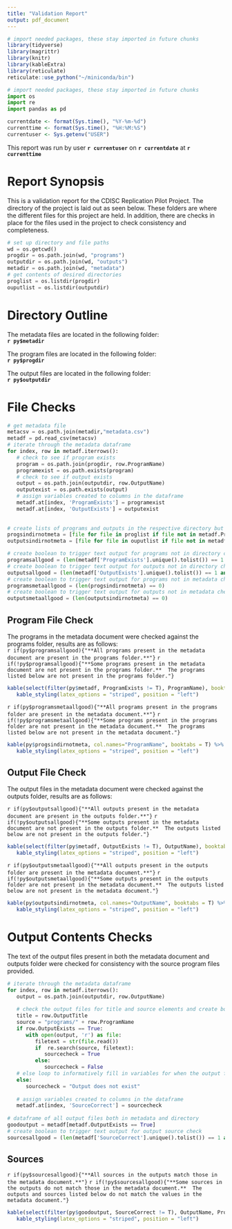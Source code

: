 ```yaml
---
title: "Validation Report"
output: pdf_document
---
```

```r
# import needed packages, these stay imported in future chunks
library(tidyverse)
library(magrittr)
library(knitr)
library(kableExtra)
library(reticulate)
reticulate::use_python("~/miniconda/bin")
```
```python
# import needed packages, these stay imported in future chunks
import os
import re
import pandas as pd
```
```r
currentdate <- format(Sys.time(), "%Y-%m-%d")
currenttime <- format(Sys.time(), "%H:%M:%S")
currentuser <- Sys.getenv("USER")
```
This report was run by user **`r currentuser`** on **`r currentdate`** at **`r currenttime`**

# Report Synopsis
This is a validation report for the CDISC Replication Pilot Project.  The directory of the project is laid out as seen below.  These folders are where the different files for this project are held.  In addition, there are checks in place for the files used in the project to check consistency and completeness.

```python
# set up directory and file paths
wd = os.getcwd()
progdir = os.path.join(wd, "programs")
outputdir = os.path.join(wd, "outputs")
metadir = os.path.join(wd, "metadata")
# get contents of desired directories
proglist = os.listdir(progdir)
ouputlist = os.listdir(outputdir)
```

# Directory Outline
The metadata files are located in the following folder:  
**`r py$metadir`**

The program files are located in the following folder:  
**`r py$progdir`**

The output files are located in the following folder:  
**`r py$outputdir`**
<!-- breakout one -->

# File Checks
```python
# get metadata file
metacsv = os.path.join(metadir,"metadata.csv")
metadf = pd.read_csv(metacsv)
# iterate through the metadata dataframe
for index, row in metadf.iterrows():
   # check to see if program exists
   program = os.path.join(progdir, row.ProgramName) 
   programexist = os.path.exists(program)
   # check to see if output exists
   output = os.path.join(outputdir, row.OutputName)
   outputexist = os.path.exists(output)
   # assign variables created to columns in the dataframe
   metadf.at[index, 'ProgramExists'] = programexist
   metadf.at[index, 'OutputExists'] = outputexist
   
   
# create lists of programs and outputs in the respective directory but not in the metadata file
progsindirnotmeta = [file for file in proglist if file not in metadf.ProgramName.tolist() and re.search(".R", file)]   
outputsindirnotmeta = [file for file in ouputlist if file not in metadf.OutputName.tolist() and re.search(".rtf", file)]

# create boolean to trigger text output for programs not in directory check
programsallgood = (len(metadf['ProgramExists'].unique().tolist()) == 1 and metadf['ProgramExists'].unique().tolist() == [True])
# create boolean to trigger text output for outputs not in directory check
outputsallgood = (len(metadf['OutputExists'].unique().tolist()) == 1 and metadf['OutputExists'].unique().tolist() == [True])
# create boolean to trigger text output for programs not in metadata check
programsmetaallgood = (len(progsindirnotmeta) == 0)
# create boolean to trigger text output for outputs not in metadata check
outputsmetaallgood = (len(outputsindirnotmeta) == 0)
```
<!-- breakout two -->

## Program File Check
The programs in the metadata document were checked against the programs folder, results are as follows:  
`r if(py$programsallgood){"**All programs present in the metadata document are present in the programs folder.**"}`
`r if(!py$programsallgood){"**Some programs present in the metadata document are not present in the programs folder.**  The programs listed below are not present in the programs folder."}`
```r
kable(select(filter(py$metadf, ProgramExists != T), ProgramName), booktabs = T) %>%
   kable_styling(latex_options = "striped", position = "left")
```  

`r if(py$programsmetaallgood){"**All programs present in the programs folder are present in the metadata document.**"}`
`r if(!py$programsmetaallgood){"**Some programs present in the programs folder are not present in the metadata document.**  The programs listed below are not present in the metadata document."}`
```r
kable(py$progsindirnotmeta, col.names="ProgramName", booktabs = T) %>%
   kable_styling(latex_options = "striped", position = "left")
```

## Output File Check
The output files in the metadata document were checked against the outputs folder, results are as follows:  

`r if(py$outputsallgood){"**All outputs present in the metadata document are present in the outputs folder.**"}`
`r if(!py$outputsallgood){"**Some outputs present in the metadata document are not present in the outputs folder.**  The outputs listed below are not present in the outputs folder."}`
```r
kable(select(filter(py$metadf, OutputExists != T), OutputName), booktabs = T) %>%
   kable_styling(latex_options = "striped", position = "left")
```  

`r if(py$outputsmetaallgood){"**All outputs present in the outputs folder are present in the metadata document.**"}`
`r if(!py$outputsmetaallgood){"**Some outputs present in the outputs folder are not present in the metadata document.**  The outputs listed below are not present in the metadata document."}`
```r
kable(py$outputsindirnotmeta, col.names="OutputName", booktabs = T) %>%
   kable_styling(latex_options = "striped", position = "left")
```
<!-- breakout three -->

# Output Contents Checks
The text of the output files present in both the metadata document and outputs folder were checked for consistency with the source program files provided.
```python
# iterate through the metadata dataframe
for index, row in metadf.iterrows():
   output = os.path.join(outputdir, row.OutputName)
      
   # check the output files for title and source elements and create boolean variables
   title = row.OutputTitle
   source = "programs/" + row.ProgramName
   if row.OutputExists == True:
      with open(output, 'r') as file:
         filetext = str(file.read())
         if  re.search(source, filetext):
            sourcecheck = True
         else:
            sourcecheck = False
   # else loop to informatively fill in variables for when the output file doesn't exist
   else:
      sourcecheck = "Output does not exist"
      
   # assign variables created to columns in the dataframe
   metadf.at[index, 'SourceCorrect'] = sourcecheck
   
# dataframe of all output files both in metadata and directory
goodoutput = metadf[metadf.OutputExists == True]
# create boolean to trigger text output for output source check
sourcesallgood = (len(metadf['SourceCorrect'].unique().tolist()) == 1 and metadf['SourceCorrect'].unique().tolist() == [True])
```
## Sources
`r if(py$sourcesallgood){"**All sources in the outputs match those in the metadata document.**"}`
`r if(!py$sourcesallgood){"**Some sources in the outputs do not match those in the metadata document.**  The outputs and sources listed below do not match the values in the metadata document."}`
```r
kable(select(filter(py$goodoutput, SourceCorrect != T), OutputName, ProgramName), booktabs = T) %>%
   kable_styling(latex_options = "striped", position = "left")
``` 
<!-- breakout four -->
